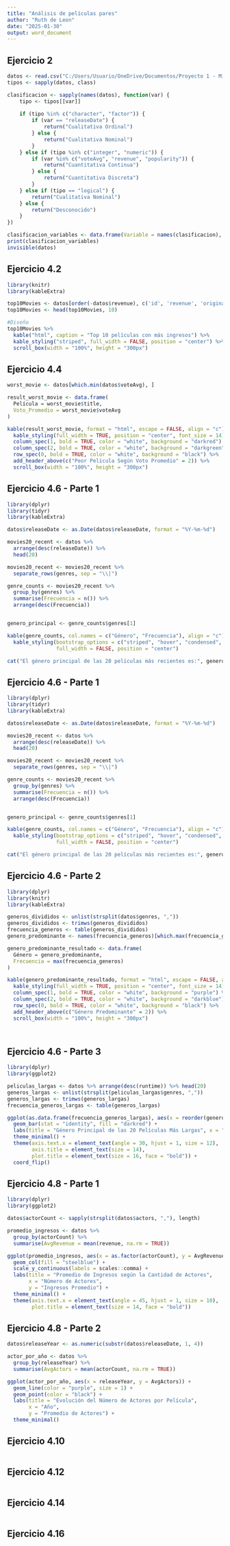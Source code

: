 ```yaml
---
title: "Análisis de películas pares"
author: "Ruth de Leon"
date: "2025-01-30"
output: word_document
---
```


## Ejercicio 2

```r
datos <- read.csv("C:/Users/Usuario/OneDrive/Documentos/Proyecto 1 - Mineria/movies.csv")
tipos <- sapply(datos, class)

clasificacion <- sapply(names(datos), function(var) {
    tipo <- tipos[[var]]
    
    if (tipo %in% c("character", "factor")) {
        if (var == "releaseDate") {
            return("Cualitativa Ordinal")
        } else {
            return("Cualitativa Nominal")
        }
    } else if (tipo %in% c("integer", "numeric")) {
        if (var %in% c("voteAvg", "revenue", "popularity")) {
            return("Cuantitativa Continua") 
        } else {
            return("Cuantitativa Discreta") 
        }
    } else if (tipo == "logical") {
        return("Cualitativa Nominal")  
    } else {
        return("Desconocido") 
    }
})

clasificacion_variables <- data.frame(Variable = names(clasificacion), Tipo = clasificacion)
print(clasificacion_variables)
invisible(datos)


```

## Ejercicio 4.2

```r
library(knitr)
library(kableExtra)

top10Movies <- datos[order(-datos$revenue), c('id', 'revenue', 'originalTitle')]
top10Movies <- head(top10Movies, 10)

#Diseño
top10Movies %>%
  kable("html", caption = "Top 10 películas con más ingresos") %>%
  kable_styling("striped", full_width = FALSE, position = "center") %>%
  scroll_box(width = "100%", height = "300px")


```





## Ejercicio 4.4

```r

worst_movie <- datos[which.min(datos$voteAvg), ]

result_worst_movie <- data.frame(
  Película = worst_movie$title,
  Voto_Promedio = worst_movie$voteAvg
)

kable(result_worst_movie, format = "html", escape = FALSE, align = "c") %>%
  kable_styling(full_width = TRUE, position = "center", font_size = 14) %>%
  column_spec(1, bold = TRUE, color = "white", background = "darkred") %>%
  column_spec(2, bold = TRUE, color = "white", background = "darkgreen") %>%
  row_spec(0, bold = TRUE, color = "white", background = "black") %>%
  add_header_above(c("Peor Película Según Voto Promedio" = 2)) %>%
  scroll_box(width = "100%", height = "300px")

```




## Ejercicio 4.6 - Parte 1

```r
library(dplyr)
library(tidyr)
library(kableExtra)

datos$releaseDate <- as.Date(datos$releaseDate, format = "%Y-%m-%d")

movies20_recent <- datos %>%
  arrange(desc(releaseDate)) %>%
  head(20)  

movies20_recent <- movies20_recent %>%
  separate_rows(genres, sep = "\\|") 

genre_counts <- movies20_recent %>%
  group_by(genres) %>%
  summarise(Frecuencia = n()) %>%
  arrange(desc(Frecuencia)) 


genero_principal <- genre_counts$genres[1]

kable(genre_counts, col.names = c("Género", "Frecuencia"), align = "c") %>%
  kable_styling(bootstrap_options = c("striped", "hover", "condensed", "responsive"), 
                full_width = FALSE, position = "center")

cat("El género principal de las 20 películas más recientes es:", genero_principal)


```



## Ejercicio 4.6 - Parte 1

```r

library(dplyr)
library(tidyr)
library(kableExtra)

datos$releaseDate <- as.Date(datos$releaseDate, format = "%Y-%m-%d")

movies20_recent <- datos %>%
  arrange(desc(releaseDate)) %>%
  head(20)  

movies20_recent <- movies20_recent %>%
  separate_rows(genres, sep = "\\|") 

genre_counts <- movies20_recent %>%
  group_by(genres) %>%
  summarise(Frecuencia = n()) %>%
  arrange(desc(Frecuencia)) 


genero_principal <- genre_counts$genres[1]

kable(genre_counts, col.names = c("Género", "Frecuencia"), align = "c") %>%
  kable_styling(bootstrap_options = c("striped", "hover", "condensed", "responsive"), 
                full_width = FALSE, position = "center")

cat("El género principal de las 20 películas más recientes es:", genero_principal)


```

## Ejercicio 4.6 - Parte 2

```r

library(dplyr)
library(knitr)
library(kableExtra)

generos_divididos <- unlist(strsplit(datos$genres, ","))
generos_divididos <- trimws(generos_divididos)
frecuencia_generos <- table(generos_divididos)
genero_predominante <- names(frecuencia_generos)[which.max(frecuencia_generos)]

genero_predominante_resultado <- data.frame(
  Género = genero_predominante,
  Frecuencia = max(frecuencia_generos)
)

kable(genero_predominante_resultado, format = "html", escape = FALSE, align = "c") %>%
  kable_styling(full_width = TRUE, position = "center", font_size = 14) %>%
  column_spec(1, bold = TRUE, color = "white", background = "purple") %>%
  column_spec(2, bold = TRUE, color = "white", background = "darkblue") %>%
  row_spec(0, bold = TRUE, color = "white", background = "black") %>%
  add_header_above(c("Género Predominante" = 2)) %>%
  scroll_box(width = "100%", height = "300px")




```


## Ejercicio 4.6 - Parte 3

```r

library(dplyr)
library(ggplot2)

peliculas_largas <- datos %>% arrange(desc(runtime)) %>% head(20)
generos_largas <- unlist(strsplit(peliculas_largas$genres, ","))
generos_largas <- trimws(generos_largas)
frecuencia_generos_largas <- table(generos_largas)

ggplot(as.data.frame(frecuencia_generos_largas), aes(x = reorder(generos_largas, -Freq), y = Freq)) +
  geom_bar(stat = "identity", fill = "darkred") +
  labs(title = "Género Principal de las 20 Películas Más Largas", x = "Género", y = "Frecuencia") +
  theme_minimal() +
  theme(axis.text.x = element_text(angle = 30, hjust = 1, size = 12), 
        axis.title = element_text(size = 14),
        plot.title = element_text(size = 16, face = "bold")) +
  coord_flip()


```



## Ejercicio 4.8 - Parte 1

```r

library(dplyr)
library(ggplot2)

datos$actorCount <- sapply(strsplit(datos$actors, ","), length)

promedio_ingresos <- datos %>%
  group_by(actorCount) %>%
  summarise(AvgRevenue = mean(revenue, na.rm = TRUE))

ggplot(promedio_ingresos, aes(x = as.factor(actorCount), y = AvgRevenue)) +
  geom_col(fill = "steelblue") +
  scale_y_continuous(labels = scales::comma) +
  labs(title = "Promedio de Ingresos según la Cantidad de Actores",
       x = "Número de Actores",
       y = "Ingresos Promedio") +
  theme_minimal() +
  theme(axis.text.x = element_text(angle = 45, hjust = 1, size = 10),
        plot.title = element_text(size = 14, face = "bold"))


```



## Ejercicio 4.8 - Parte 2

```r

datos$releaseYear <- as.numeric(substr(datos$releaseDate, 1, 4))

actor_por_año <- datos %>%
  group_by(releaseYear) %>%
  summarise(AvgActors = mean(actorCount, na.rm = TRUE))

ggplot(actor_por_año, aes(x = releaseYear, y = AvgActors)) +
  geom_line(color = "purple", size = 1) +
  geom_point(color = "black") +
  labs(title = "Evolución del Número de Actores por Película",
       x = "Año",
       y = "Promedio de Actores") +
  theme_minimal()


```



## Ejercicio 4.10

```r


```




## Ejercicio 4.12

```r


```




## Ejercicio 4.14

```r


```




## Ejercicio 4.16

```r


```






















